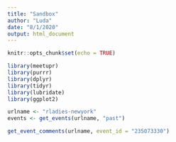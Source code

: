```yaml
---
title: "Sandbox"
author: "Luda"
date: "8/1/2020"
output: html_document
---
```


```r
knitr::opts_chunk$set(echo = TRUE)
```

```r

library(meetupr)
library(purrr)
library(dplyr)
library(tidyr)
library(lubridate)
library(ggplot2)
```


```r
urlname <- "rladies-newyork"
events <- get_events(urlname, "past")
```

```r
get_event_comments(urlname, event_id = "235073330")


```

